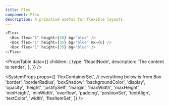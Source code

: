 ```yaml
---
title: Flex
component: Flex
description: A primitive useful for flexible layouts.
---
```


```js live
<Flex>
  <Box flex="1" height={35} bg="blue" />
  <Box flex="1" height={35} bg="blue" mx={6} />
  <Box flex="1" height={35} bg="blue" />
</Flex>
```

<PropsTable
  data={{
    children: {
      type: 'ReactNode',
      description: 'The content to render',
    },
  }}
/>

<SystemProps
  props={[
    'flexContainerSet',
    // everything below is from Box
    'border',
    'borderRadius',
    'boxShadow',
    'backgroundColor',
    'display',
    'opacity',
    'height',
    'justifySelf',
    'margin',
    'maxWidth',
    'maxHeight',
    'minHeight',
    'minWidth',
    'overflow',
    'padding',
    'positionSet',
    'textAlign',
    'textColor',
    'width',
    'flexItemSet',
  ]}
/>
